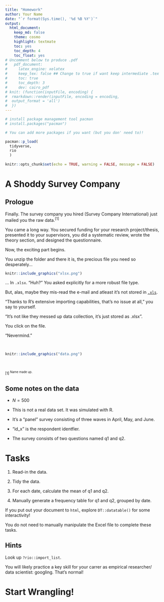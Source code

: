 ```yaml
---
title: "Homework"
author: Your Name
date: "`r format(Sys.time(), '%d %B %Y')`"
output: 
  html_document:
    keep_md: false
    theme: cosmo
    highlight: textmate
    toc: yes
    toc_depth: 4
    toc_float: yes
# Uncomment below to produce .pdf
#   pdf_document:
#     latex_engine: xelatex
#     keep_tex: false ## Change to true if want keep intermediate .tex file
#     toc: true
#     toc_depth: 3
#     dev: cairo_pdf
# knit: (function(inputFile, encoding) {
#  rmarkdown::render(inputFile, encoding = encoding,
#  output_format = 'all')
#  })
---
```


```r

# install package management tool pacman
# install.packages("pacman")

# You can add more packages if you want (but you don' need to)!

pacman::p_load(
  tidyverse,
  rio
  )
 
knitr::opts_chunk$set(echo = TRUE, warning = FALSE, message = FALSE) 

```

# A Shoddy Survey Company

## Prologue 

Finally. The survey company you hired (Survey Company International) just mailed you the raw data.<sup>[1]<sup/>

You came a long way. You secured funding for your research project/thesis, presented it to your
supervisors, you did a systematic review, wrote the theory section, and designed the
questionnaire. 

Now, the exciting part begins. 

You unzip the folder and there it is, the precious file you need so desperately...

```r
knitr::include_graphics("xlsx.png")
```

... In `.xlsx`. "Huh?" You asked explicitly for a more robust file type.

But, alas, maybe they mis-read the e-mail and atleast it's not stored in 
[`.xls`](https://www.bbc.com/news/technology-54423988). 

"Thanks to R's extensive importing 
capabilities, that's no issue at all," you say to yourself. 

"It's not like they messed up data collection, it's just stored as .xlsx". 

You click on the file.

"Nevermind."

<br/>

```r
knitr::include_graphics("data.png")
```

<br/>

<sup>[1]<sup/> Name made up.

## Some notes on the data

- $N = 500$
    
- This is not a real data set. It was simulated with R.

- It's a "panel" survey consisting of three waves in April, May, and June.

- "id_x" is the respondent identfier.

- The survey consists of two questions named q1 and q2.

# Tasks

1. Read-in the data.

2. Tidy the data.

3. For each date, calculate the mean of q1 and q2.

4. Manually generate a frequency table for q1 and q2, grouped by date.

If you put out your document to `html`, explore `DT::datatable()` for some 
interactivity!

You do not need to manually manipulate the Excel file to complete these tasks.

## Hints

Look up `?rio::import_list`.

You will likely practice a key skill for your carrer as empirical researcher/
data scientist: googling. That's normal!

# Start Wrangling!

```r

```